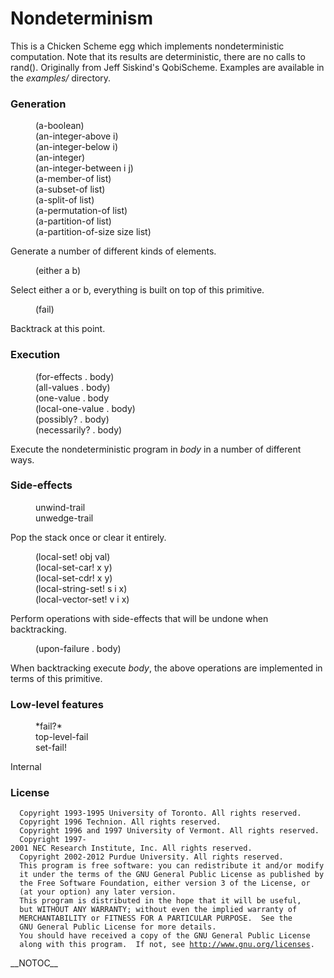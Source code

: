 = Nondeterminism =

This is a Chicken Scheme egg which implements nondeterministic
computation. Note that its results are deterministic, there are no
calls to rand(). Originally from Jeff Siskind's QobiScheme. Examples
are available in the ''examples/'' directory.

=== Generation ===

:(a-boolean)
:(an-integer-above i)
:(an-integer-below i)
:(an-integer)
:(an-integer-between i j)
:(a-member-of list)
:(a-subset-of list)
:(a-split-of list)
:(a-permutation-of list)
:(a-partition-of list)
:(a-partition-of-size size list)

Generate a number of different kinds of elements.

:(either a b)

Select either a or b, everything is built on top of this primitive.

:(fail)

Backtrack at this point.

=== Execution ===

:(for-effects . body)
:(all-values . body)
:(one-value . body
:(local-one-value . body)
:(possibly? . body)
:(necessarily? . body)

Execute the nondeterministic program in ''body'' in a number of different
ways.

=== Side-effects ===

:unwind-trail
:unwedge-trail

Pop the stack once or clear it entirely.

:(local-set! obj val)
:(local-set-car! x y)
:(local-set-cdr! x y)
:(local-string-set! s i x)
:(local-vector-set! v i x)

Perform operations with side-effects that will be undone when backtracking.

:(upon-failure . body)

When backtracking execute ''body'', the above operations are implemented
in terms of this primitive.

=== Low-level features ===

:<nowiki>*</nowiki>fail?*
:top-level-fail
:set-fail!

Internal

=== License ===

   Copyright 1993-1995 University of Toronto. All rights reserved.
   Copyright 1996 Technion. All rights reserved.
   Copyright 1996 and 1997 University of Vermont. All rights reserved.
   Copyright 1997-2001 NEC Research Institute, Inc. All rights reserved.
   Copyright 2002-2012 Purdue University. All rights reserved.
   This program is free software: you can redistribute it and/or modify
   it under the terms of the GNU General Public License as published by
   the Free Software Foundation, either version 3 of the License, or
   (at your option) any later version.
   This program is distributed in the hope that it will be useful,
   but WITHOUT ANY WARRANTY; without even the implied warranty of
   MERCHANTABILITY or FITNESS FOR A PARTICULAR PURPOSE.  See the
   GNU General Public License for more details.
   You should have received a copy of the GNU General Public License
   along with this program.  If not, see http://www.gnu.org/licenses.
__NOTOC__

